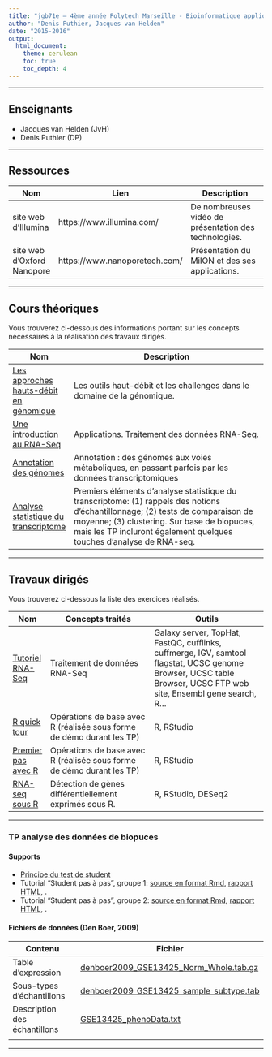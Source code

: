```yaml
---
title: "jgb71e — 4ème année Polytech Marseille - Bioinformatique appliquée."
author: "Denis Puthier, Jacques van Helden"
date: "2015-2016"
output: 
  html_document:
    theme: cerulean
    toc: true
    toc_depth: 4
---
```


* * *  * * * * * *


## Enseignants

- Jacques van Helden (JvH)
- Denis Puthier (DP)

* * *  * * * * * *

## Ressources

| Nom | Lien | Description
-----|------|------------------------------------------
|site web d'Illumina | https://www.illumina.com/| De nombreuses vidéo de présentation des technologies.|
|site web d'Oxford Nanopore|https://www.nanoporetech.com/| Présentation du MiION et des ses applications.|

-------------------------------------------------------

## Cours théoriques

Vous trouverez ci-dessous des  informations portant sur les concepts nécessaires à la réalisation des travaux dirigés.


| Nom | Description  |
|-----|--------------------------------------------------|
|[Les approches hauts-débit en génomique](slides/genomic-intro.pdf)  | Les outils haut-débit et les challenges dans le domaine de la génomique. |
| [Une introduction au RNA-Seq](slides/rna-seq_2015-polytech.pdf)| Applications. Traitement des données RNA-Seq. |
| [Annotation des génomes](slides/CM3_annotation_des_genomes_JvH.pdf) | Annotation : des génomes aux voies métaboliques, en passant parfois par les données transcriptomiques | 
| [Analyse statistique du transcriptome](slides/CM4_statistical_analysis_of_transcriptome.pdf) | Premiers éléments d'analyse statistique du transcriptome: (1) rappels des notions d'échantillonnage; (2) tests de comparaison de moyenne; (3) clustering. Sur base de biopuces, mais les TP incluront également quelques touches d'analyse de RNA-seq. | 

-------------------------------------------------------

## Travaux dirigés

Vous trouverez ci-dessous la liste des exercices réalisés.

| Nom |  Concepts traités  | Outils |
|----------|----------------------------------|-------------------------------------|
| [Tutoriel RNA-Seq](practical/rna_seq_galaxy/rnaseq_td_galaxy.html) | Traitement de données RNA-Seq | Galaxy server, TopHat, FastQC, cufflinks, cuffmerge, IGV, samtool flagstat, UCSC genome Browser, UCSC table Browser, UCSC FTP web site, Ensembl gene search, R...
| [R quick tour](practical/R_first_steps/quick_tour.html) | Opérations de base avec R (réalisée sous forme de démo durant les TP) | R, RStudio |
| [Premier pas avec R](practical/PremierPasR/PremierPasR.html) | Opérations de base avec R (réalisée sous forme de démo durant les TP) | R, RStudio |
| [RNA-seq sous R](practical/rna-seq_R_Snf2/rnaseq_diff_Snf2.html) | Détection de gènes différentiellement exprimés sous R.  | R, RStudio, DESeq2 | 
<!--| Transcriptome microarrays | Analyse des données de biopuces; détection de gènes exprimés de façon différentielles (DEG) entre sous-types de cancers.  | R, RStudio |-->


* * *  * * * * * *

### TP analyse des données de biopuces

#### Supports

- [Principe du test de student](http://pedagogix-tagc.univ-mrs.fr/courses/ASG1/practicals/microarrays_student_test/Student_test_info.html)
- Tutorial "Student pas à pas", groupe 1: [source en format Rmd](practical/microarrays/student_pas-a-pas_groupe1.Rmd),  [rapport HTML](practical/microarrays/student_pas-a-pas_groupe1.html), .
- Tutorial "Student pas à pas", groupe 2: [source en format Rmd](practical/microarrays/student_pas-a-pas_groupe2.Rmd),  [rapport HTML](practical/microarrays/student_pas-a-pas_groupe2.html), .

#### Fichiers de données (Den Boer, 2009)

| Contenu | Fichier |
|---------|---------|
| Table d'expression | [denboer2009_GSE13425_Norm_Whole.tab.gz](practical/microarrays/denboer_data/denboer2009_GSE13425_Norm_Whole.tab.gz) |
| Sous-types d'échantillons | [denboer2009_GSE13425_sample_subtype.tab](practical/microarrays/denboer_data/denboer2009_GSE13425_sample_subtype.tab) |
| Description des échantillons | [GSE13425_phenoData.txt](practical/microarrays/denboer_data/GSE13425_phenoData.txt) |
| | | 

* * *  * * * * * *


